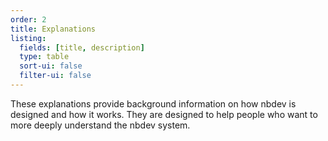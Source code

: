 ```yaml
---
order: 2
title: Explanations
listing:
  fields: [title, description]
  type: table
  sort-ui: false
  filter-ui: false
---
```


These explanations provide background information on how nbdev is designed and how it works. They are designed to help people who want to more deeply understand the nbdev system.

